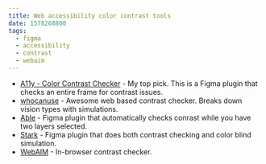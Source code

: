 ```yaml
---
title: Web accessibility color contrast tools
date: 1578268800
tags:
  - figma
  - accessibility
  - contrast
  - webaim
---
```


- [A11y - Color Contrast Checker](https://www.figma.com/c/plugin/733159460536249875/A11y---Color-Contrast-Checker) - My top pick. This is a Figma plugin that checks an entire frame for contrast issues.
- [whocanuse](http://whocanuse.com/?b=1c2a34&c=82f9a1&f=20&s=) - Awesome web based contrast checker. Breaks down vision types with simulations.
- [Able](https://www.figma.com/c/plugin/734693888346260052/Able-%E2%80%93-Friction-free-accessibility) - Figma plugin that automatically checks conrast while you have two layers selected.
- [Stark](https://www.figma.com/c/plugin/732603254453395948/Stark) - Figma plugin that does both contrast checking and color blind simulation.
- [WebAIM](https://webaim.org/resources/contrastchecker/) - In-browser contrast checker.
